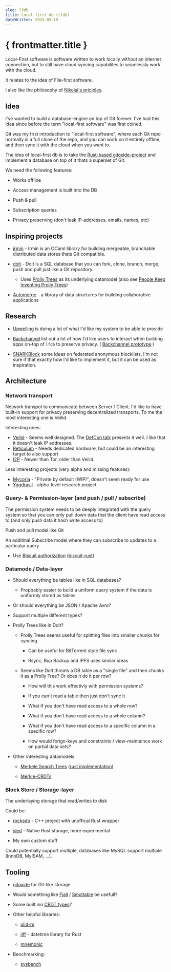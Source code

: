 ```yaml
---
slug: lfdb
title: Local-first db (lfdb)
dateWritten: 2025-05-19
---
```


# { frontmatter.title }

Local-First software is software written to work locally without an internet connection,
but to still have cloud syncing capabilites to seamlessly work with the cloud.

It relates to the idea of File-first software.

I also like the philosophy of [Nikolai's priciples](https://chaser.eth.link/nikolais-principles).

## Idea

I've wanted to build a database-engine on top of Git forever.
I've had this idea since before the term "local-first software" was first coined.

Git was my first introduction to "local-first software",
where each Git repo normally is a full clone of the repo,
and you can work on it entirely offline,
and then sync it with the cloud when you want to.

The idea of local-first db is to take the 
[Rust-based gitoxide-project](https://github.com/GitoxideLabs/gitoxide)
and implement a database on top of it thats a superset of Git.

We need the following features:

- Works offline

- Access management is built into the DB

- Push & pull

- Subscription queries

- Privacy preserving (don't leak IP-addresses, emails, names, etc)

## Inspiring projects

- [irmin](https://irmin.org/) - Irmin is an OCaml library for building mergeable, branchable distributed data stores thats Git compatible.

- [dolt](https://github.com/dolthub/dolt) - Dolt is a SQL database that you can fork, clone, branch, merge, push and pull just like a Git repository.

   - Uses [Prolly Trees](https://www.dolthub.com/blog/2024-03-03-prolly-trees/) as its underlying datamodel (also see [People Keep Inventing Prolly Trees](https://www.dolthub.com/blog/2025-06-03-people-keep-inventing-prolly-trees/))

- [Automerge](https://automerge.org/) - a library of data structures for building collaborative applications

## Research

- [Upwelling](https://www.inkandswitch.com/upwelling/) is doing a lot of what I'd like my system to be able to provide

- [Backchannel](https://www.inkandswitch.com/backchannel/) list out a lot of how I'd
like users to interact when building apps on-top of `lfdb` to preserve privacy.
( [Backchannel prototype](https://github.com/inkandswitch/backchannel) )

- [SNARKBlock](https://github.com/rozbb/snarkblock) some ideas on federated anonymous blocklists.
I'm not sure if that exactly how I'd like to implement it,
but it can be used as inspiration.

## Architecture

### Network transport

Network transpot to communicate between Server / Client.
I'd like to have built-in support for privacy preserving decentralized transports. To me the most interesting one is Veilid.

Interesting ones:

- [Veilid](https://veilid.com/) - Seems well designed. The [DefCon talk](https://www.youtube.com/watch?v=Kb1lKscAMDQ) presents it well. I like that it doesn't leak IP addresses.
- [Reticulum](https://reticulum.network/) - Needs dedicated hardware, but could be an interesting target to also support
- [I2P](https://geti2p.net/en/) - Newer than Tor, older than Veilid.

Less interesting projects (very alpha and missing features):

- [Mycoria](https://mycoria.org/) - "Private by default (WIP)", doesn't seem ready for use
- [Yggdrasil](https://yggdrasil-network.github.io/about.html) - alpha-level research project

### Query- & Permission-layer (and push / pull / subscribe)

The permission system needs to be deeply integrated with the query system so that you can only pull down data that the client have read access to (and only push data it hash write access to)

Push and pull model like Git

An additinal Subscribe model where they can subscribe to updates to a particular query

- Use [Biscuit authorization](https://www.biscuitsec.org/) ([biscuit-rust](https://github.com/eclipse-biscuit/biscuit-rust))

### Datamode / Data-layer

- Should everything be tables like in SQL databases?

  - Propbably easier to build a uniform query system if the data is uniformly stored as tables

- Or should everything be JSON / Apache Avro?

- Support multiple different types?

- Prolly Trees like in Dolt?

   - Prolly Trees seems useful for splitting files into smaller chunks for syncing

     - Can be useful for BitTorrent style file sync

     - Rsync, Bup Backup and IPFS uses similar ideas

  - Seems like Dolt threats a DB table as a "single file" and then chunks it as a Prolly Tree? Or does it do it per row?

     - How will this work effectivly with permission systems?

     - If you can't read a table then just don't sync it

     - What if you don't have read access to a whole row?

     - What if you don't have read access to a whole column?

     - What if you don't have read access to a specific column in a specific row?

     - How would forign-keys and constraints / view-maintaince work on partial data sets?

- Other interesting datamodels:

     - [Merkele Search Trees](https://inria.hal.science/hal-02303490/document) ([rust implementation](https://docs.rs/merkle-search-tree/0.8.0/merkle_search_tree/))

     - [Merkle-CRDTs](https://research.protocol.ai/publications/merkle-crdts-merkle-dags-meet-crdts/psaras2020.pdf)

### Block Store / Storage-layer

The underlaying storage that read/writes to disk

Could be:

- [rocksdb](https://docs.rs/rocksdb/latest/rocksdb/) - C++ project with unoffical Rust wrapper

- [sled](https://github.com/spacejam/sled) - Native Rust storage, more experimental

- My own custom stuff

Could potentially support multiple, databases like MySQL support multiple (InnoDB, MyISAM, ...).

## Tooling

- [gitoxide](https://github.com/GitoxideLabs/gitoxide) for Git-like storage

- Would something like [Fjall](https://github.com/fjall-rs/fjall?tab=readme-ov-file) / [Smoltable](https://github.com/marvin-j97/smoltable?tab=readme-ov-file) be usefull?

- Some built inn [CRDT types](/garden/crdt/)?

- Other helpful libraries:

   - [ulid-rs](https://github.com/dylanhart/ulid-rs)

   - [jiff](https://github.com/BurntSushi/jiff) - datetime library for Rust

   - [mnemonic](https://github.com/mbrubeck/rust-mnemonic)

- Benchmarking:

   - [sysbench](https://github.com/akopytov/sysbench)
